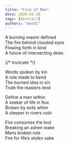 ```yaml
---
title: "Fire of Man"
date: 2020-03-20
tags: [Abstract]
authors: "mov51"
---
```


A burning maxim defined  
The fire behind clouded eyes  
Flowing forth in kind  
A future of intersecting skies  

{/* truncate */}

Words spoken by kin  
A rule made to bend  
The burned idea in sin  
Truth the masters lend  

Define a man within  
A seeker of life in flux  
Broken by evils whim  
A sleeper in rivers rush  

Fire consumes the tool  
Breaking an ashen wake  
Mans broken rule  
Fire for life’s stolen sake  
